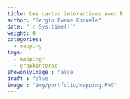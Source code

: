```yaml
---
title: Les cartes interactives avec R
author: "Sergio Ewane Ebouele"
date: "`r Sys.time()`"
weight: 0
categories:
  - mapping
tags:
  - mappingr
  - graphinterac
showonlyimage : false
draft : false
image : "img/portfolio/mapping.PNG"
---
```



